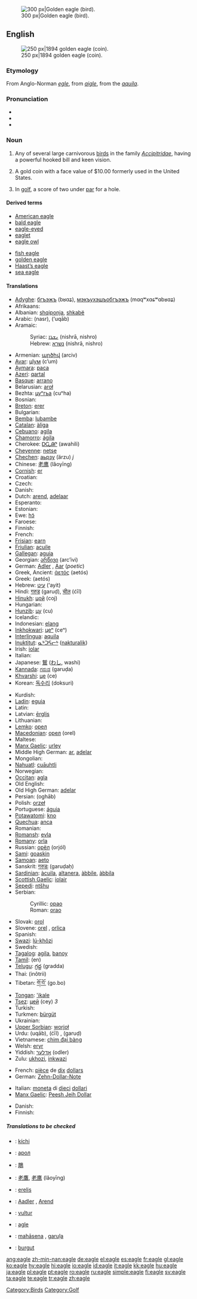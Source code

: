 {{see|Eagle}}
{{wikipedia|Eagle}}
{{wikipedia|Eagle (disambiguation)}}
[[Image:GoldenEagle-Nova.jpg|thumb|right|300 px|Golden eagle (bird).]]
==English==
[[Image:1894-O-Eagle.jpg|thumb|right|250 px|1894 golden eagle (coin).]]

===Etymology===
From Anglo-Norman ''[[egle]]'', from {{OF.}} ''[[aigle]]'', from the {{L.}} ''[[aquila]]''.

===Pronunciation===
*{{IPA|/'i:gəl/}}
*{{audio|en-us-eagle.ogg|Audio (US)}}
*{{rhymes|iːɡəl}}

===Noun===
{{en-noun}}

# Any of several large carnivorous [[bird]]s in the family ''[[Accipitridae]]'', having a powerful hooked bill and keen vision.
# {{US}} A gold coin with a face value of $10.00 formerly used in the United States.
# In [[golf]], a score of two under [[par]] for a hole.

====Derived terms====
{{top2}}
*[[American eagle]]
*[[bald eagle]]
*[[eagle-eyed]]
*[[eaglet]]
*[[eagle owl]]
{{mid2}}
*[[fish eagle]]
*[[golden eagle]]
*[[Haast's eagle|Haast’s eagle]]
*[[sea eagle]]
{{bottom2}}

====Translations====
{{trans-top|Any of several large carnivorous birds in the family Accipitridae}}
* [[Adyghe]]: [[бгъэжъ]] (bʁɑʑ), [[мэкъухэшъобгъэжъ]] (mɑqʷxɑɕʷɑbʁɑʑ)
* Afrikaans: {{t-|af|arend|xs=Afrikaans}}
* Albanian: [[shqiponja]], [[shkabë]]
* Arabic: {{ARchar|[[نسر]]}} (nasr), {{ARchar|[[عقاب]]}} (‘uqāb)
* Aramaic:
*: Syriac: [[ܢܫܪܐ]] (nishrā, nishro) {{m}}
*: Hebrew: [[נשרא]] (nishrā, nishro) {{m}}
* Armenian: [[արծիվ]] (arciv)
* [[Avar]]: [[цӀум]] (cʼum)
* [[Aymara]]: [[paca]]
* [[Azeri]]: [[qartal]]
* [[Basque]]: [[arrano]]
* Belarusian: [[aroł]]
* Bezhta: [[цуⁿгьа]] (cuⁿha)
* Bosnian: {{t-|bs|orao}}
* [[Breton]]: [[erer]]
* Bulgarian: {{t-|bg|орел|tr=orel|sc=Cyrl}}
* [[Bemba]]: [[lubambe]]
* [[Catalan]]: [[àliga]]
* [[Cebuano]]: [[agila]]
* [[Chamorro]]: [[ágila]]
* Cherokee: [[ᎠᏩᎯᎵ]] (awahili)
* [[Cheyenne]]: [[netse]]
* [[Chechen]]: [[аьрзу]] (ärzu) ''j''
* Chinese: [[老鹰]] (lǎoyīng)
* [[Cornish]]: [[er]]
* Croatian: {{t-|hr|orao}}
* Czech: {{t+|cs|orel}}
* Danish: {{t-|da|ørn}}
* Dutch: [[arend]], [[adelaar]]
* Esperanto: {{t-|eo|aglo|xs=Esperanto}}
* Estonian: {{t+|et|kotkas}}
* Ewe: [[hɔ̃]]
* Faroese: {{t-|fo|ørn|xs=Faroese}}
* Finnish: {{t+|fi|kotka}}
* French: {{t+|fr|aigle|m}}
* [[Frisian]]: [[earn]]
* [[Friulian]]: [[acuile]]
* [[Gallegan]]: [[aguia]]
* Georgian: [[არწივი]] (arcʼivi)
* German: [[Adler]] {{m}}, [[Aar]] {{m}} (''poetic'')
* Greek, Ancient: [[ἀετός]] (aetós) {{m}}
* Greek: {{t+|el|αετός|m|sc=Grek}} (aetós)
* Hebrew: [[עיט]] (‘ayit)
* Hindi: [[गरुड]] (garuḍ), [[चील]] (ćīl)
* [[Hinukh]]: [[цой]] (coj)
* Hungarian: {{t+|hu|sas}}
* [[Hunzib]]: [[цу]] (cu)
* Icelandic: {{t+|is|örn}}
* Indonesian: [[elang]]
* [[Inkhokwari]]: [[цеⁿ]] (ceⁿ)
* [[Interlingua]]: [[aquila]]
* [[Inuktitut]]: [[ᓇᒃᑐᕋᓕᒃ]] ([[nakturalik]])
* Irish: [[iolar]] {{m}}
* Italian: {{t+|it|aquila|f}}
* Japanese: [[鷲]] ([[わし]], washi)
* [[Kannada]]: [[ಗರುಡ]] (garuḍa)
* [[Khvarshi]]: [[це]] (ce)
* Korean: [[독수리]] (doksuri)
{{trans-mid}}
* Kurdish: {{KUchar|[[هه‌ڵۆ]]}}
* [[Ladin]]: [[eguia]]
* Latin: {{t+|la|aquila|f}}
* Latvian: [[ērglis]]
* Lithuanian: {{t-|lt|aras|m|xs=Lithuanian}}
* [[Lemko]]: [[орел]]
* [[Macedonian]]: [[орел]] (orel)
* Maltese: {{t-|mt|ajkla|xs=Maltese}}
* [[Manx Gaelic]]: [[urley]]
* Middle High German: [[ar]], [[adelar]]
* Mongolian: {{t-|mn|бүргэд|tr=bürged|sc=Cyrl|xs=Mongolian}}
* [[Nahuatl]]: [[cuāuhtli]]
* Norwegian: {{t+|no|ørn|m}}
* [[Occitan]]: [[agla]]
* Old English: {{t-|ang|earn|xs=Old English}}
* Old High German: [[adelar]]
* Persian: {{FAchar|[[عقاب]]}} (oghāb)
* Polish: [[orzeł]] {{m}}
* Portuguese: [[águia]] {{f}}
* [[Potawatomi]]: [[kno]]
* [[Quechua]]: [[anca]]
* Romanian: {{t+|ro|acvilă|f}}
* [[Romansh]]: [[evla]]
* [[Romany]]: [[orla]] {{f}}
* Russian: [[орёл]] (orjól) {{m}}
* [[Sami]]: [[goaskin]]
* [[Samoan]]: [[aeto]]
* Sanskrit: [[गरुडः]] (garuḍaḥ)
* [[Sardinian]]: [[àcuila]], [[altanera]], [[àbbile]], [[àbbila]]
* [[Scottish Gaelic]]: [[iolair]]
* [[Sepedi]]: [[ntšhu]]
* Serbian:
*: Cyrillic: [[орао#Serbian|орао]]
*: Roman: [[orao#Serbian|orao]]
* Slovak: [[orol]]
* Slovene: [[orel]] {{m}}, [[orlica]] {{f}}
* Spanish: {{t+|es|águila|f}}
* [[Swazi]]: [[lú-khôzi]]
* Swedish: {{t+|sv|örn}}
* [[Tagalog]]: [[agila]], [[banoy]]
* [[Tamil]]: (en)
* [[Telugu]]: [[గ్రద్ద]] (gradda)
* Thai: {{THchar|[[อินทรี]]}} (inôtrii)
* Tibetan: [[གོ་བོ་]] (go.bo)
* [[Tongan]]: [['ikale]]
* [[Tsez]]: [[цей]] (cey) ''3''
* Turkish: {{t+|tr|kartal}}
* Turkmen: [[bürgüt]]
* Ukrainian: {{t-|uk|орел|tr=orel|sc=Cyrl|xs=Ukrainian}}
* [[Upper Sorbian]]: [[worjoł]]
* Urdu: {{URchar|[[عقاب]]}} (uqāb), {{URchar|[[چیل]]}} (ćīl) {{f}}, {{URchar|[[گرڈ]]}} (garuḍ)
* Vietnamese: [[chim đại bàng]]
* Welsh: [[eryr]]
* Yiddish: [[אָדלער]] (odler) {{m}}
* Zulu: [[ukhozi]], [[inkwazi]]
{{trans-bottom}}

{{trans-top|A gold coin with a face value of $10.00}}
* French: [[pièce]] de [[dix]] [[dollar]]s
* German: [[Zehn-Dollar-Note]] {{f}}
{{trans-mid}}
* Italian: [[moneta]] di [[dieci]] [[dollaro|dollari]]
* [[Manx Gaelic]]: [[Peesh Jeih Dollar]]
{{trans-bottom}}

{{trans-top|In golf, a score of two under par for a hole}}
* Danish: {{t-|da|eagle}}
* Finnish: {{t+|fi|eagle}}
{{trans-mid}}
{{trans-bottom}}

=====Translations to be checked=====
{{checktrans}}
{{top}}
*{{ttbc|Amuzgo}}: [[kíchi]]
*{{ttbc|Belarusian}}: [[арол]]
*{{ttbc|CJKV Characters}}: [[鵰]]
*{{ttbc|Chinese}}: [[老鷹]], [[老鹰]] (lǎoyīng)
*{{ttbc|Lithuanian}}: [[erelis]] {{m}}
{{mid}}
*{{ttbc|Low Saxon}}: [[Aadler]] {{m}}, [[Arend]] {{m}}
*{{ttbc|Moldavian}}: [[vultur]]
*{{ttbc|Novial}}: [[agle]]
*{{ttbc|Pali}}: [[mahāsena]] {{m}}, [[garuḷa]] {{m}}
*{{ttbc|Uzbek}}: [[burgut]]
{{bottom}}

[[Category:Birds]]
[[Category:Golf]]

[[ang:eagle]]
[[zh-min-nan:eagle]]
[[de:eagle]]
[[el:eagle]]
[[es:eagle]]
[[fr:eagle]]
[[gl:eagle]]
[[ko:eagle]]
[[hy:eagle]]
[[hi:eagle]]
[[io:eagle]]
[[id:eagle]]
[[it:eagle]]
[[kk:eagle]]
[[hu:eagle]]
[[ja:eagle]]
[[pl:eagle]]
[[pt:eagle]]
[[ro:eagle]]
[[ru:eagle]]
[[simple:eagle]]
[[fi:eagle]]
[[sv:eagle]]
[[ta:eagle]]
[[te:eagle]]
[[tr:eagle]]
[[zh:eagle]]